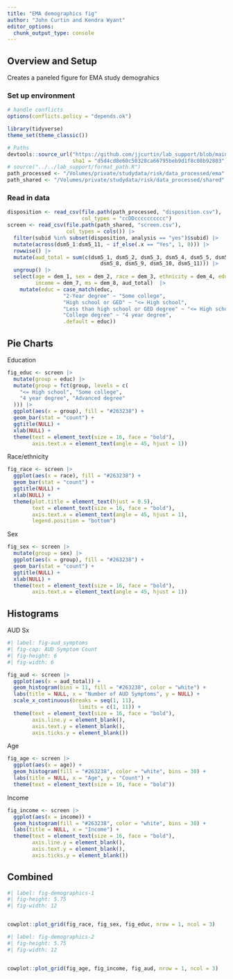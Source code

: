 ```yaml
---
title: "EMA demographics fig"
author: "John Curtin and Kendra Wyant"
editor_options: 
  chunk_output_type: console
---
```


## Overview and Setup

Creates a paneled figure for EMA study demograhics

### Set up environment
```r
# handle conflicts
options(conflicts.policy = "depends.ok")

library(tidyverse)
theme_set(theme_classic()) 

# Paths
devtools::source_url("https://github.com/jjcurtin/lab_support/blob/main/format_path.R?raw=true",
                     sha1 = "d5d4cd8e60c50328ca66795beb9d1f8c08b92803")
# source("../../lab_support/format_path.R")
path_processed <- "/Volumes/private/studydata/risk/data_processed/ema"
path_shared <- "/Volumes/private/studydata/risk/data_processed/shared"
```


### Read in data

```r
disposition <- read_csv(file.path(path_processed, "disposition.csv"), 
                        col_types = "ccDDcccccccccc")
screen <- read_csv(file.path(path_shared, "screen.csv"), 
                   col_types = cols()) |>
  filter(subid %in% subset(disposition, analysis == "yes")$subid) |> 
  mutate(across(dsm5_1:dsm5_11, ~ if_else(.x == "Yes", 1, 0))) |>  
  rowwise() |>  
  mutate(aud_total = sum(c(dsm5_1, dsm5_2, dsm5_3, dsm5_4, dsm5_5, dsm5_6, dsm5_7, 
                              dsm5_8, dsm5_9, dsm5_10, dsm5_11))) |> 
  ungroup() |> 
  select(age = dem_1, sex = dem_2, race = dem_3, ethnicity = dem_4, educ = dem_5, 
         income = dem_7, ms = dem_8, aud_total)  |> 
    mutate(educ = case_match(educ, 
                  "2-Year degree" ~ "Some college",
                  "High school or GED" ~ "<= High school", 
                  "Less than high school or GED degree" ~ "<= High school",
                  "College degree" ~ "4 year degree",
                  .default = educ)) 
```

## Pie Charts

Education

```r
fig_educ <- screen |>
  mutate(group = educ) |> 
  mutate(group = fct(group, levels = c(
    "<= High school", "Some college",
    "4 year degree", "Advanced degree"
  ))) |>
  ggplot(aes(x = group), fill = "#263238") +
  geom_bar(stat = "count") +
  ggtitle(NULL) +
  xlab(NULL) +
  theme(text = element_text(size = 16, face = "bold"),
        axis.text.x = element_text(angle = 45, hjust = 1))
```

Race/ethnicity
```r
fig_race <- screen |>
  ggplot(aes(x = race), fill = "#263238") +
  geom_bar(stat = "count") +
  ggtitle(NULL) +
  xlab(NULL) +
  theme(plot.title = element_text(hjust = 0.5),
        text = element_text(size = 16, face = "bold"),
        axis.text.x = element_text(angle = 45, hjust = 1),
        legend.position = "bottom")
```

Sex
```r
fig_sex <- screen |>
  mutate(group = sex) |> 
  ggplot(aes(x = group), fill = "#263238") +
  geom_bar(stat = "count") +
  ggtitle(NULL) +
  xlab(NULL) +
  theme(text = element_text(size = 16, face = "bold"),
        axis.text.x = element_text(angle = 45, hjust = 1))
```



## Histograms

AUD Sx

```r
#| label: fig-aud_symptoms 
#| fig-cap: AUD Symptom Count
#| fig-height: 6
#| fig-width: 6

fig_aud <- screen |>
  ggplot(aes(x = aud_total)) +
  geom_histogram(bins = 11, fill = "#263238", color = "white") +
  labs(title = NULL, x = "Number of AUD Symptoms", y = NULL) +
  scale_x_continuous(breaks = seq(1, 11),
                       limits = c(1, 11)) +
  theme(text = element_text(size = 16, face = "bold"),
        axis.line.y = element_blank(),
        axis.text.y = element_blank(),
        axis.ticks.y = element_blank())
```

Age
```r
fig_age <- screen |>
  ggplot(aes(x = age)) +
  geom_histogram(fill = "#263238", color = "white", bins = 30) +
  labs(title = NULL, x = "Age", y = "Count") +
  theme(text = element_text(size = 16, face = "bold"))
```

Income

```r
fig_income <- screen |>
  ggplot(aes(x = income)) +
  geom_histogram(fill = "#263238", color = "white", bins = 30) +
  labs(title = NULL, x = "Income") +
  theme(text = element_text(size = 16, face = "bold"),
        axis.line.y = element_blank(),
        axis.text.y = element_blank(),
        axis.ticks.y = element_blank())
```


## Combined 


```r
#| label: fig-demographics-1
#| fig-height: 5.75
#| fig-width: 12


cowplot::plot_grid(fig_race, fig_sex, fig_educ, nrow = 1, ncol = 3)

```

```r
#| label: fig-demographics-2
#| fig-height: 5.75
#| fig-width: 12


cowplot::plot_grid(fig_age, fig_income, fig_aud, nrow = 1, ncol = 3)

```